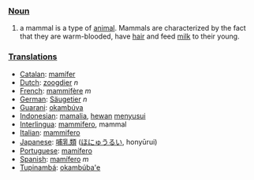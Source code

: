 ===[[Noun]]===
# a mammal is a type of [[animal]]. Mammals are characterized by the fact that they are warm-blooded, have [[hair]] and feed [[milk]] to their young.

=== [[Translation]]s ===
*[[Catalan]]: [[mamífer]]
*[[Dutch]]: [[zoogdier]] ''n''
*[[French]]: [[mammifère]] ''m''
*[[German]]: [[Säugetier]] ''n''
*[[Guarani]]: [[okambúva]]
*[[Indonesian]]: [[mamalia]], [[hewan]] [[susu|menyusui]]
*[[Interlingua]]: [[mammifero]], mammal
*[[Italian]]: [[mammifero]]
*[[Japanese]]: [[哺乳類]] ([[ほにゅうるい]], honyūrui)
*[[Portuguese]]: [[mamífero]]
*[[Spanish]]: [[mamífero]] ''m''
*[[Tupinambá]]: [[okambúba'e]]